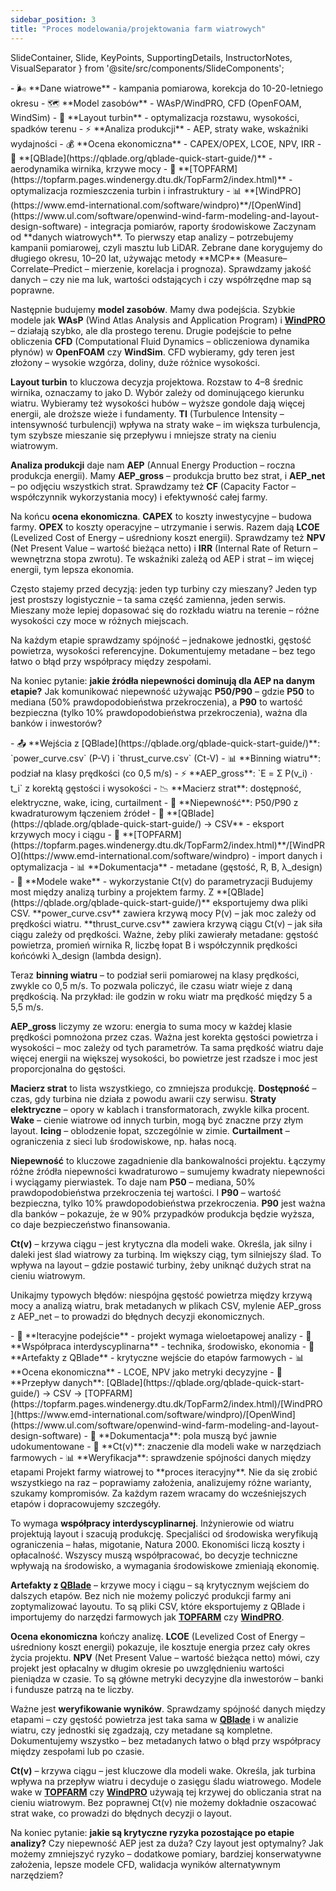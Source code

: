 ```yaml
---
sidebar_position: 3
title: "Proces modelowania/projektowania farm wiatrowych"
---
```


  SlideContainer, 
  Slide, 
  KeyPoints, 
  SupportingDetails, 
  InstructorNotes,
  VisualSeparator 
} from '@site/src/components/SlideComponents';

<SlideContainer>

<Slide title="🔄 Etapy analizy farm wiatrowych" type="info">

<KeyPoints title="📊 Etapy analizy">
- 🌬️ **Dane wiatrowe** - kampania pomiarowa, korekcja do 10-20-letniego okresu
- 🗺️ **Model zasobów** - WAsP/WindPRO, CFD (OpenFOAM, WindSim)
- 🎯 **Layout turbin** - optymalizacja rozstawu, wysokości, spadków terenu
- ⚡ **Analiza produkcji** - AEP, straty wake, wskaźniki wydajności
- 💰 **Ocena ekonomiczna** - CAPEX/OPEX, LCOE, NPV, IRR
</KeyPoints>

<SupportingDetails title="🛠️ Kluczowe narzędzia">
- 🔧 **[QBlade](https://qblade.org/qblade-quick-start-guide/)** - aerodynamika wirnika, krzywe mocy
- 🎯 **[TOPFARM](https://topfarm.pages.windenergy.dtu.dk/TopFarm2/index.html)** - optymalizacja rozmieszczenia turbin i infrastruktury
- 📊 **[WindPRO](https://www.emd-international.com/software/windpro)**/[OpenWind](https://www.ul.com/software/openwind-wind-farm-modeling-and-layout-design-software) - integracja pomiarów, raporty środowiskowe
</SupportingDetails>

<InstructorNotes>
Zaczynam od **danych wiatrowych**. To pierwszy etap analizy – potrzebujemy kampanii pomiarowej, czyli masztu lub LiDAR. Zebrane dane korygujemy do długiego okresu, 10–20 lat, używając metody **MCP** (Measure–Correlate–Predict – mierzenie, korelacja i prognoza). Sprawdzamy jakość danych – czy nie ma luk, wartości odstających i czy współrzędne map są poprawne.

Następnie budujemy **model zasobów**. Mamy dwa podejścia. Szybkie modele jak **WAsP** (Wind Atlas Analysis and Application Program) i **[WindPRO](https://www.emd-international.com/software/windpro)** – działają szybko, ale dla prostego terenu. Drugie podejście to pełne obliczenia **CFD** (Computational Fluid Dynamics – obliczeniowa dynamika płynów) w **OpenFOAM** czy **WindSim**. CFD wybieramy, gdy teren jest złożony – wysokie wzgórza, doliny, duże różnice wysokości.

**Layout turbin** to kluczowa decyzja projektowa. Rozstaw to 4–8 średnic wirnika, oznaczamy to jako D. Wybór zależy od dominującego kierunku wiatru. Wybieramy też wysokości hubów – wyższe gondole dają więcej energii, ale droższe wieże i fundamenty. **TI** (Turbulence Intensity – intensywność turbulencji) wpływa na straty wake – im większa turbulencja, tym szybsze mieszanie się przepływu i mniejsze straty na cieniu wiatrowym.

**Analiza produkcji** daje nam **AEP** (Annual Energy Production – roczna produkcja energii). Mamy **AEP_gross** – produkcja brutto bez strat, i **AEP_net** – po odjęciu wszystkich strat. Sprawdzamy też **CF** (Capacity Factor – współczynnik wykorzystania mocy) i efektywność całej farmy.

Na końcu **ocena ekonomiczna**. **CAPEX** to koszty inwestycyjne – budowa farmy. **OPEX** to koszty operacyjne – utrzymanie i serwis. Razem dają **LCOE** (Levelized Cost of Energy – uśredniony koszt energii). Sprawdzamy też **NPV** (Net Present Value – wartość bieżąca netto) i **IRR** (Internal Rate of Return – wewnętrzna stopa zwrotu). Te wskaźniki zależą od AEP i strat – im więcej energii, tym lepsza ekonomia.

Często stajemy przed decyzją: jeden typ turbiny czy mieszany? Jeden typ jest prostszy logistycznie – ta sama część zamienna, jeden serwis. Mieszany może lepiej dopasować się do rozkładu wiatru na terenie – różne wysokości czy moce w różnych miejscach.

Na każdym etapie sprawdzamy spójność – jednakowe jednostki, gęstość powietrza, wysokości referencyjne. Dokumentujemy metadane – bez tego łatwo o błąd przy współpracy między zespołami.

Na koniec pytanie: **jakie źródła niepewności dominują dla AEP na danym etapie?** Jak komunikować niepewność używając **P50/P90** – gdzie **P50** to mediana (50% prawdopodobieństwa przekroczenia), a **P90** to wartość bezpieczna (tylko 10% prawdopodobieństwa przekroczenia), ważna dla banków i inwestorów?
</InstructorNotes>

</Slide>

<VisualSeparator type="technical" />

<Slide title="🌉 Most: od turbiny do farmy (AEP i niepewność)" type="tip">

<KeyPoints title="📈 Przepływ danych">
- 📤 **Wejścia z [QBlade](https://qblade.org/qblade-quick-start-guide/)**: `power_curve.csv` (P-V) i `thrust_curve.csv` (Ct-V)
- 📊 **Binning wiatru**: podział na klasy prędkości (co 0,5 m/s)
- ⚡ **AEP_gross**: `E = Σ P(v_i) · t_i` z korektą gęstości i wysokości
- 📉 **Macierz strat**: dostępność, elektryczne, wake, icing, curtailment
- 🎯 **Niepewność**: P50/P90 z kwadraturowym łączeniem źródeł
</KeyPoints>

<SupportingDetails title="🔗 Integracja narzędzi">
- 🔄 **[QBlade](https://qblade.org/qblade-quick-start-guide/) → CSV** - eksport krzywych mocy i ciągu
- 🎯 **[TOPFARM](https://topfarm.pages.windenergy.dtu.dk/TopFarm2/index.html)**/[WindPRO](https://www.emd-international.com/software/windpro) - import danych i optymalizacja
- 📊 **Dokumentacja** - metadane (gęstość, R, B, λ_design)
- 🌊 **Modele wake** - wykorzystanie Ct(v) do parametryzacji
</SupportingDetails>

<InstructorNotes>
Budujemy most między analizą turbiny a projektem farmy. Z **[QBlade](https://qblade.org/qblade-quick-start-guide/)** eksportujemy dwa pliki CSV. **power_curve.csv** zawiera krzywą mocy P(v) – jak moc zależy od prędkości wiatru. **thrust_curve.csv** zawiera krzywą ciągu Ct(v) – jak siła ciągu zależy od prędkości. Ważne, żeby pliki zawierały metadane: gęstość powietrza, promień wirnika R, liczbę łopat B i współczynnik prędkości końcówki λ_design (lambda design).

Teraz **binning wiatru** – to podział serii pomiarowej na klasy prędkości, zwykle co 0,5 m/s. To pozwala policzyć, ile czasu wiatr wieje z daną prędkością. Na przykład: ile godzin w roku wiatr ma prędkość między 5 a 5,5 m/s.

**AEP_gross** liczymy ze wzoru: energia to suma mocy w każdej klasie prędkości pomnożona przez czas. Ważna jest korekta gęstości powietrza i wysokości – moc zależy od tych parametrów. Ta sama prędkość wiatru daje więcej energii na większej wysokości, bo powietrze jest rzadsze i moc jest proporcjonalna do gęstości.

**Macierz strat** to lista wszystkiego, co zmniejsza produkcję. **Dostępność** – czas, gdy turbina nie działa z powodu awarii czy serwisu. **Straty elektryczne** – opory w kablach i transformatorach, zwykle kilka procent. **Wake** – cienie wiatrowe od innych turbin, mogą być znaczne przy złym layout. **Icing** – oblodzenie łopat, szczególnie w zimie. **Curtailment** – ograniczenia z sieci lub środowiskowe, np. hałas nocą.

**Niepewność** to kluczowe zagadnienie dla bankowalności projektu. Łączymy różne źródła niepewności kwadraturowo – sumujemy kwadraty niepewności i wyciągamy pierwiastek. To daje nam **P50** – mediana, 50% prawdopodobieństwa przekroczenia tej wartości. I **P90** – wartość bezpieczna, tylko 10% prawdopodobieństwa przekroczenia. **P90** jest ważna dla banków – pokazuje, że w 90% przypadków produkcja będzie wyższa, co daje bezpieczeństwo finansowania.

**Ct(v)** – krzywa ciągu – jest krytyczna dla modeli wake. Określa, jak silny i daleki jest ślad wiatrowy za turbiną. Im większy ciąg, tym silniejszy ślad. To wpływa na layout – gdzie postawić turbiny, żeby uniknąć dużych strat na cieniu wiatrowym.

Unikajmy typowych błędów: niespójna gęstość powietrza między krzywą mocy a analizą wiatru, brak metadanych w plikach CSV, mylenie AEP_gross z AEP_net – to prowadzi do błędnych decyzji ekonomicznych.
</InstructorNotes>

</Slide>

<VisualSeparator type="data" />

<Slide title="🎯 Wnioski i wymagania projektowe" type="success">

<KeyPoints title="✅ Kluczowe wnioski">
- 🔄 **Iteracyjne podejście** - projekt wymaga wieloetapowej analizy
- 🤝 **Współpraca interdyscyplinarna** - technika, środowisko, ekonomia
- 🔗 **Artefakty z QBlade** - krytyczne wejście do etapów farmowych
- 📊 **Ocena ekonomiczna** - LCOE, NPV jako metryki decyzyjne
</KeyPoints>

<SupportingDetails title="⚠️ Uwaga dydaktyczna">
- 🔄 **Przepływ danych**: [QBlade](https://qblade.org/qblade-quick-start-guide/) → CSV → [TOPFARM](https://topfarm.pages.windenergy.dtu.dk/TopFarm2/index.html)/[WindPRO](https://www.emd-international.com/software/windpro)/[OpenWind](https://www.ul.com/software/openwind-wind-farm-modeling-and-layout-design-software)
- 📝 **Dokumentacja**: pola muszą być jawnie udokumentowane
- 🌊 **Ct(v)**: znaczenie dla modeli wake w narzędziach farmowych
- 📊 **Weryfikacja**: sprawdzenie spójności danych między etapami
</SupportingDetails>

<InstructorNotes>
Projekt farmy wiatrowej to **proces iteracyjny**. Nie da się zrobić wszystkiego na raz – poprawiamy założenia, analizujemy różne warianty, szukamy kompromisów. Za każdym razem wracamy do wcześniejszych etapów i dopracowujemy szczegóły.

To wymaga **współpracy interdyscyplinarnej**. Inżynierowie od wiatru projektują layout i szacują produkcję. Specjaliści od środowiska weryfikują ograniczenia – hałas, migotanie, Natura 2000. Ekonomiści liczą koszty i opłacalność. Wszyscy muszą współpracować, bo decyzje techniczne wpływają na środowisko, a wymagania środowiskowe zmieniają ekonomię.

**Artefakty z [QBlade](https://qblade.org/qblade-quick-start-guide/)** – krzywe mocy i ciągu – są krytycznym wejściem do dalszych etapów. Bez nich nie możemy policzyć produkcji farmy ani zoptymalizować layoutu. To są pliki CSV, które eksportujemy z QBlade i importujemy do narzędzi farmowych jak **[TOPFARM](https://topfarm.pages.windenergy.dtu.dk/TopFarm2/index.html)** czy **[WindPRO](https://www.emd-international.com/software/windpro)**.

**Ocena ekonomiczna** kończy analizę. **LCOE** (Levelized Cost of Energy – uśredniony koszt energii) pokazuje, ile kosztuje energia przez cały okres życia projektu. **NPV** (Net Present Value – wartość bieżąca netto) mówi, czy projekt jest opłacalny w długim okresie po uwzględnieniu wartości pieniądza w czasie. To są główne metryki decyzyjne dla inwestorów – banki i fundusze patrzą na te liczby.

Ważne jest **weryfikowanie wyników**. Sprawdzamy spójność danych między etapami – czy gęstość powietrza jest taka sama w **[QBlade](https://qblade.org/qblade-quick-start-guide/)** i w analizie wiatru, czy jednostki się zgadzają, czy metadane są kompletne. Dokumentujemy wszystko – bez metadanych łatwo o błąd przy współpracy między zespołami lub po czasie.

**Ct(v)** – krzywa ciągu – jest kluczowe dla modeli wake. Określa, jak turbina wpływa na przepływ wiatru i decyduje o zasięgu śladu wiatrowego. Modele wake w **[TOPFARM](https://topfarm.pages.windenergy.dtu.dk/TopFarm2/index.html)** czy **[WindPRO](https://www.emd-international.com/software/windpro)** używają tej krzywej do obliczania strat na cieniu wiatrowym. Bez poprawnej Ct(v) nie możemy dokładnie oszacować strat wake, co prowadzi do błędnych decyzji o layout.

Na koniec pytanie: **jakie są krytyczne ryzyka pozostające po etapie analizy?** Czy niepewność AEP jest za duża? Czy layout jest optymalny? Jak możemy zmniejszyć ryzyko – dodatkowe pomiary, bardziej konserwatywne założenia, lepsze modele CFD, walidacja wyników alternatywnym narzędziem?
</InstructorNotes>

</Slide>

<VisualSeparator type="default" />

</SlideContainer>

